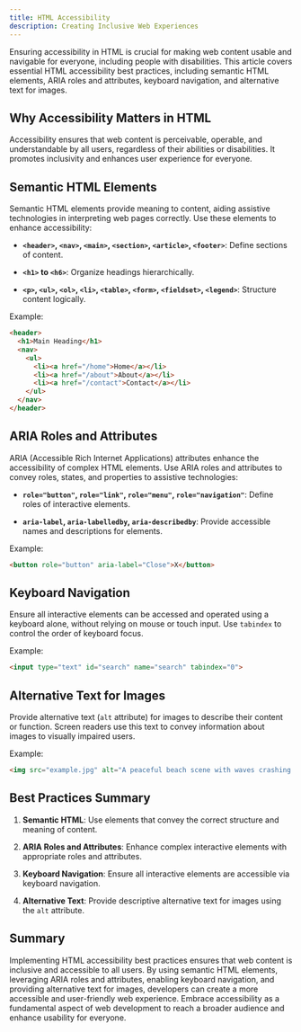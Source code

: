 ```yaml
---
title: HTML Accessibility
description: Creating Inclusive Web Experiences
---
```



Ensuring accessibility in HTML is crucial for making web content usable and navigable for everyone, including people with disabilities. This article covers essential HTML accessibility best practices, including semantic HTML elements, ARIA roles and attributes, keyboard navigation, and alternative text for images.

## Why Accessibility Matters in HTML

Accessibility ensures that web content is perceivable, operable, and understandable by all users, regardless of their abilities or disabilities. It promotes inclusivity and enhances user experience for everyone.

## Semantic HTML Elements

Semantic HTML elements provide meaning to content, aiding assistive technologies in interpreting web pages correctly. Use these elements to enhance accessibility:

- **`<header>`, `<nav>`, `<main>`, `<section>`, `<article>`, `<footer>`**: Define sections of content.
  
- **`<h1>` to `<h6>`**: Organize headings hierarchically.
  
- **`<p>`, `<ul>`, `<ol>`, `<li>`, `<table>`, `<form>`, `<fieldset>`, `<legend>`**: Structure content logically.

Example:

```html showLineNumbers
<header>
  <h1>Main Heading</h1>
  <nav>
    <ul>
      <li><a href="/home">Home</a></li>
      <li><a href="/about">About</a></li>
      <li><a href="/contact">Contact</a></li>
    </ul>
  </nav>
</header>
```

## ARIA Roles and Attributes

ARIA (Accessible Rich Internet Applications) attributes enhance the accessibility of complex HTML elements. Use ARIA roles and attributes to convey roles, states, and properties to assistive technologies:

- **`role="button"`, `role="link"`, `role="menu"`, `role="navigation"`**: Define roles of interactive elements.
  
- **`aria-label`, `aria-labelledby`, `aria-describedby`**: Provide accessible names and descriptions for elements.

Example:

```html showLineNumbers
<button role="button" aria-label="Close">X</button>
```

## Keyboard Navigation

Ensure all interactive elements can be accessed and operated using a keyboard alone, without relying on mouse or touch input. Use `tabindex` to control the order of keyboard focus.

Example:

```html showLineNumbers
<input type="text" id="search" name="search" tabindex="0">
```

## Alternative Text for Images

Provide alternative text (`alt` attribute) for images to describe their content or function. Screen readers use this text to convey information about images to visually impaired users.

Example:

```html showLineNumbers
<img src="example.jpg" alt="A peaceful beach scene with waves crashing on shore">
```

## Best Practices Summary

1. **Semantic HTML**: Use elements that convey the correct structure and meaning of content.
   
2. **ARIA Roles and Attributes**: Enhance complex interactive elements with appropriate roles and attributes.
   
3. **Keyboard Navigation**: Ensure all interactive elements are accessible via keyboard navigation.
   
4. **Alternative Text**: Provide descriptive alternative text for images using the `alt` attribute.

## Summary

Implementing HTML accessibility best practices ensures that web content is inclusive and accessible to all users. By using semantic HTML elements, leveraging ARIA roles and attributes, enabling keyboard navigation, and providing alternative text for images, developers can create a more accessible and user-friendly web experience. Embrace accessibility as a fundamental aspect of web development to reach a broader audience and enhance usability for everyone.